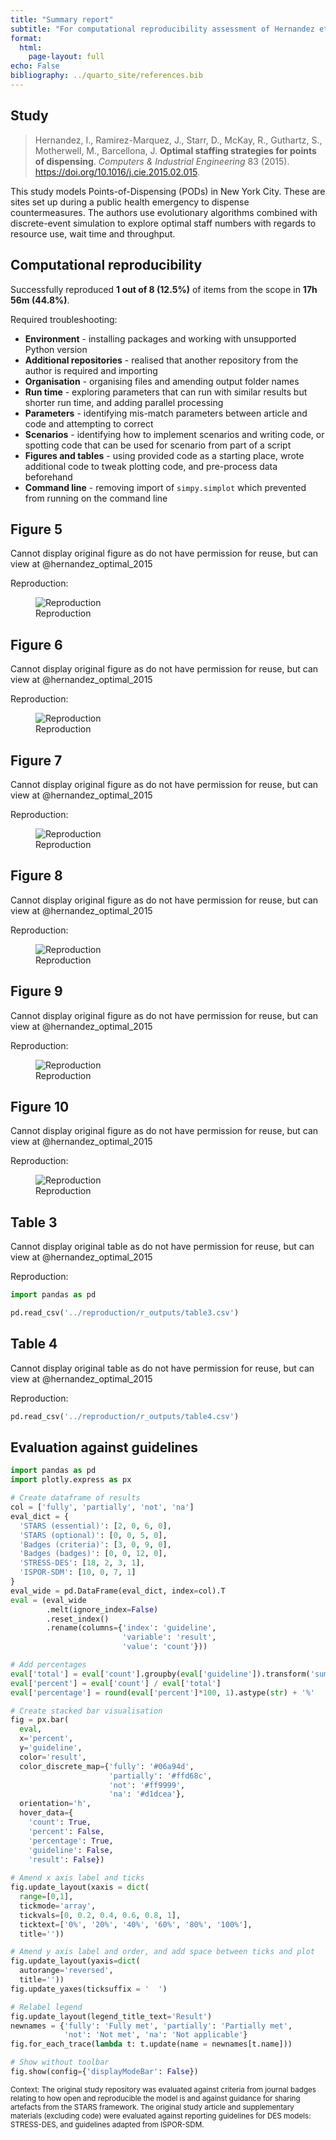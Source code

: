 ```yaml
---
title: "Summary report"
subtitle: "For computational reproducibility assessment of Hernandez et al. 2015"
format:
  html:
    page-layout: full
echo: False
bibliography: ../quarto_site/references.bib
---
```


## Study

> Hernandez, I., Ramirez-Marquez, J., Starr, D., McKay, R., Guthartz, S., Motherwell, M., Barcellona, J. **Optimal staffing strategies for points of dispensing**. *Computers & Industrial Engineering* 83 (2015). <https://doi.org/10.1016/j.cie.2015.02.015>.

This study models Points-of-Dispensing (PODs) in New York City. These are sites set up during a public health emergency to dispense countermeasures. The authors use evolutionary algorithms combined with discrete-event simulation to explore optimal staff numbers with regards to resource use, wait time and throughput.

## Computational reproducibility

Successfully reproduced **1 out of 8 (12.5%)** of items from the scope in **17h 56m (44.8%)**.

Required troubleshooting:

* **Environment** - installing packages and working with unsupported Python version
* **Additional repositories** - realised that another repository from the author is required and importing
* **Organisation** - organising files and amending output folder names
* **Run time** - exploring parameters that can run with similar results but shorter run time, and adding parallel processing
* **Parameters** - identifying mis-match parameters between article and code and attempting to correct
* **Scenarios** - identifying how to implement scenarios and writing code, or spotting code that can be used for scenario from part of a script
* **Figures and tables** - using provided code as a starting place, wrote additional code to tweak plotting code, and pre-process data beforehand
* **Command line** - removing import of `simpy.simplot` which prevented from running on the command line

::: {.panel-tabset}

## Figure 5

Cannot display original figure as do not have permission for reuse, but can view at @hernandez_optimal_2015

Reproduction:

![Reproduction](../reproduction/r_outputs/figure5.png){.lightbox}

## Figure 6

Cannot display original figure as do not have permission for reuse, but can view at @hernandez_optimal_2015

Reproduction:

![Reproduction](../reproduction/r_outputs/figure6.png){.lightbox}

## Figure 7

Cannot display original figure as do not have permission for reuse, but can view at @hernandez_optimal_2015

Reproduction:

![Reproduction](../reproduction/r_outputs/figure7.png){.lightbox}

## Figure 8

Cannot display original figure as do not have permission for reuse, but can view at @hernandez_optimal_2015

Reproduction:

![Reproduction](../reproduction/r_outputs/figure8.png){.lightbox}

## Figure 9

Cannot display original figure as do not have permission for reuse, but can view at @hernandez_optimal_2015

Reproduction:

![Reproduction](../reproduction/r_outputs/figure9.png){.lightbox}

## Figure 10

Cannot display original figure as do not have permission for reuse, but can view at @hernandez_optimal_2015

Reproduction:

![Reproduction](../reproduction/r_outputs/figure10.png){.lightbox}

## Table 3

Cannot display original table as do not have permission for reuse, but can view at @hernandez_optimal_2015

Reproduction:

```python
import pandas as pd

pd.read_csv('../reproduction/r_outputs/table3.csv')
```

## Table 4

Cannot display original table as do not have permission for reuse, but can view at @hernandez_optimal_2015

Reproduction:

```python
pd.read_csv('../reproduction/r_outputs/table4.csv')
```

:::

## Evaluation against guidelines

```python
import pandas as pd
import plotly.express as px

# Create dataframe of results
col = ['fully', 'partially', 'not', 'na']
eval_dict = {
  'STARS (essential)': [2, 0, 6, 0],
  'STARS (optional)': [0, 0, 5, 0],
  'Badges (criteria)': [3, 0, 9, 0],
  'Badges (badges)': [0, 0, 12, 0],
  'STRESS-DES': [18, 2, 3, 1],
  'ISPOR-SDM': [10, 0, 7, 1]
}
eval_wide = pd.DataFrame(eval_dict, index=col).T
eval = (eval_wide
        .melt(ignore_index=False)
        .reset_index()
        .rename(columns={'index': 'guideline',
                         'variable': 'result',
                         'value': 'count'}))

# Add percentages
eval['total'] = eval['count'].groupby(eval['guideline']).transform('sum')
eval['percent'] = eval['count'] / eval['total']
eval['percentage'] = round(eval['percent']*100, 1).astype(str) + '%'

# Create stacked bar visualisation
fig = px.bar(
  eval,
  x='percent',
  y='guideline',
  color='result',
  color_discrete_map={'fully': '#06a94d',
                      'partially': '#ffd68c',
                      'not': '#ff9999',
                      'na': '#d1dcea'},
  orientation='h',
  hover_data={
    'count': True,
    'percent': False,
    'percentage': True,
    'guideline': False,
    'result': False})
  
# Amend x axis label and ticks
fig.update_layout(xaxis = dict(
  range=[0,1],
  tickmode='array',
  tickvals=[0, 0.2, 0.4, 0.6, 0.8, 1],
  ticktext=['0%', '20%', '40%', '60%', '80%', '100%'],
  title=''))

# Amend y axis label and order, and add space between ticks and plot
fig.update_layout(yaxis=dict(
  autorange='reversed',
  title=''))
fig.update_yaxes(ticksuffix = '  ')

# Relabel legend
fig.update_layout(legend_title_text='Result')
newnames = {'fully': 'Fully met', 'partially': 'Partially met',
            'not': 'Not met', 'na': 'Not applicable'}
fig.for_each_trace(lambda t: t.update(name = newnames[t.name]))

# Show without toolbar
fig.show(config={'displayModeBar': False})
```

<sup>Context: The original study repository was evaluated against criteria from journal badges relating to how open and reproducible the model is and against guidance for sharing artefacts from the STARS framework. The original study article and supplementary materials (excluding code) were evaluated against reporting guidelines for DES models: STRESS-DES, and guidelines adapted from ISPOR-SDM.</sup>
